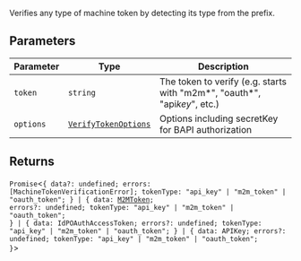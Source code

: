 Verifies any type of machine token by detecting its type from the prefix.

## Parameters

| Parameter | Type                                          | Description                                                               |
| --------- | --------------------------------------------- | ------------------------------------------------------------------------- |
| `token`   | `string`                                      | The token to verify (e.g. starts with "m2m*", "oauth*", "api*key*", etc.) |
| `options` | [`VerifyTokenOptions`](#verify-token-options) | Options including secretKey for BAPI authorization                        |

## Returns

`Promise`\<<code>\{ data?: undefined; errors: \[MachineTokenVerificationError\]; tokenType: "api_key" \| "m2m_token" \| "oauth_token"; \} \| \{ data: [M2MToken](m2-m-token.mdx); errors?: undefined; tokenType: "api_key" \| "m2m_token" \| "oauth_token"; \} \| \{ data: IdPOAuthAccessToken; errors?: undefined; tokenType: "api_key" \| "m2m_token" \| "oauth_token"; \} \| \{ data: APIKey; errors?: undefined; tokenType: "api_key" \| "m2m_token" \| "oauth_token"; \}</code>\>
